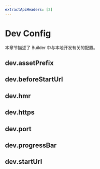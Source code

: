 ```yaml
---
extractApiHeaders: [2]
---
```


# Dev Config

本章节描述了 Builder 中与本地开发有关的配置。

## dev.assetPrefix


<AssetPrefix />

## dev.beforeStartUrl


<BeforeStartUrl />

## dev.hmr


<Hmr />

## dev.https


<Https />

## dev.port


<Port />

## dev.progressBar


<ProgressBar />

## dev.startUrl


<StartUrl />
